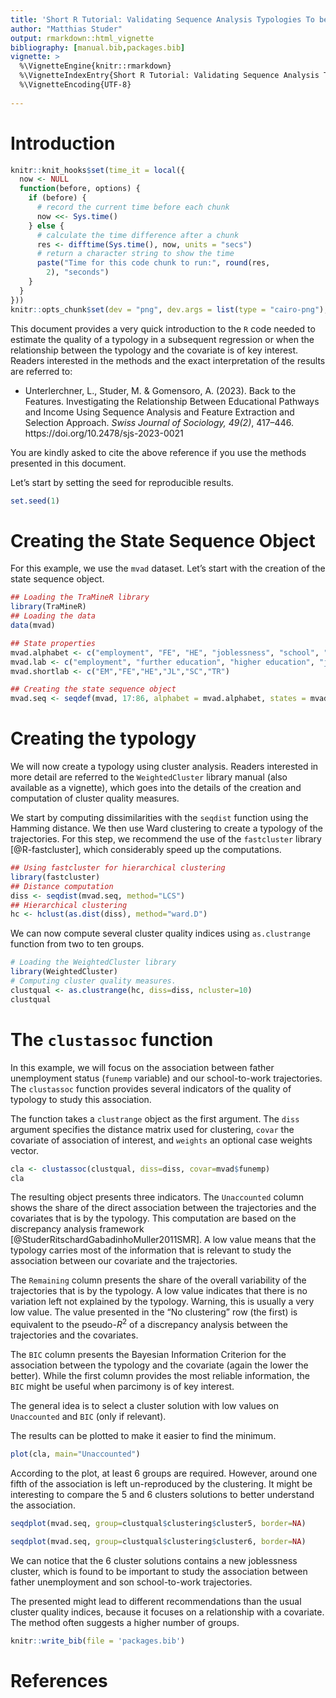 ---
title: 'Short R Tutorial: Validating Sequence Analysis Typologies To be Used in Subsequent Regression'
author: "Matthias Studer"
output: rmarkdown::html_vignette
bibliography: [manual.bib,packages.bib]
vignette: >
  %\VignetteEngine{knitr::rmarkdown}
  %\VignetteIndexEntry{Short R Tutorial: Validating Sequence Analysis Typologies To be Used in Subsequent Regression}
  %\VignetteEncoding{UTF-8}
    
---


# Introduction 

```{r, include=FALSE}
knitr::knit_hooks$set(time_it = local({
  now <- NULL
  function(before, options) {
    if (before) {
      # record the current time before each chunk
      now <<- Sys.time()
    } else {
      # calculate the time difference after a chunk
      res <- difftime(Sys.time(), now, units = "secs")
      # return a character string to show the time
      paste("Time for this code chunk to run:", round(res,
        2), "seconds")
    }
  }
}))
knitr::opts_chunk$set(dev = "png", dev.args = list(type = "cairo-png"), time_it=TRUE)
```

This document provides a very quick introduction to the `R` code needed to estimate the quality of a typology in a subsequent regression or when the relationship between the typology and the covariate is of key interest. Readers interested in the methods and the exact interpretation of the results are referred to:

- Unterlerchner, L., Studer, M. & Gomensoro, A. (2023). Back to the Features. Investigating the Relationship Between Educational Pathways and Income Using Sequence Analysis and Feature Extraction and Selection Approach. *Swiss Journal of Sociology, 49(2)*, 417–446. https://doi.org/10.2478/sjs-2023-0021

You are kindly asked to cite the above reference if you use the methods presented in this document. 

Let's start by setting the seed for reproducible results.


```{r, message=FALSE}
set.seed(1)
```

# Creating the State Sequence Object
For this example, we use the `mvad` dataset. Let's start with the creation of the state sequence object.

```{r, message=FALSE}
## Loading the TraMineR library
library(TraMineR)
## Loading the data
data(mvad)

## State properties
mvad.alphabet <- c("employment", "FE", "HE", "joblessness", "school", "training")
mvad.lab <- c("employment", "further education", "higher education", "joblessness", "school", "training")
mvad.shortlab <- c("EM","FE","HE","JL","SC","TR")

## Creating the state sequence object
mvad.seq <- seqdef(mvad, 17:86, alphabet = mvad.alphabet, states = mvad.shortlab, labels = mvad.lab, xtstep = 6)

```


# Creating the typology

We will now create a typology using cluster analysis. Readers interested in more detail are referred to the `WeightedCluster` library manual (also available as a vignette), which goes into the details of the creation and computation of cluster quality measures. 

We start by computing dissimilarities with the `seqdist` function using the Hamming distance. We then use Ward clustering to create a typology of the trajectories. For this step, we recommend the use of the `fastcluster` library [@R-fastcluster], which considerably speed up the computations.


```{r, cache=TRUE, message=FALSE}
## Using fastcluster for hierarchical clustering
library(fastcluster)
## Distance computation
diss <- seqdist(mvad.seq, method="LCS")
## Hierarchical clustering
hc <- hclust(as.dist(diss), method="ward.D")
```

We can now compute several cluster quality indices using `as.clustrange` function from two to ten groups.

```{r, message=FALSE}
# Loading the WeightedCluster library
library(WeightedCluster)
# Computing cluster quality measures.
clustqual <- as.clustrange(hc, diss=diss, ncluster=10)
clustqual
```

# The `clustassoc` function

In this example, we will focus on the association between father unemployment status (`funemp` variable) and our school-to-work trajectories. The `clustassoc` function provides several indicators of the quality of typology to study this association. 
     
     
The function takes a `clustrange` object as the first argument. The `diss` argument specifies the distance matrix used for clustering, `covar` the covariate of association of interest, and `weights` an optional case weights vector.


```{r}
cla <- clustassoc(clustqual, diss=diss, covar=mvad$funemp)
cla
```
The resulting object presents three indicators. The `Unaccounted` column shows the share of the direct association between the trajectories and the covariates that is \alert{not accounted for} by the typology. This computation are based on the discrepancy analysis framework [@StuderRitschardGabadinhoMuller2011SMR]. A low value means that the typology carries most of the information that is relevant to study the association between our covariate and the trajectories.


The `Remaining` column presents the share of the overall variability of the trajectories that is \alert{not accounted for} by the typology. A low value indicates that there is no variation left not explained by the typology. Warning, this is usually a very low value. The value presented in the "No clustering" row (the first) is equivalent to the pseudo-$R^2$ of a discrepancy analysis between the trajectories and the covariates. 

The `BIC` column presents the Bayesian Information Criterion for the association between the typology and the covariate (again the lower the better). While the first column provides the most reliable information, the `BIC` might be useful when parcimony is of key interest. 

The general idea is to select a cluster solution with low values on `Unaccounted` and `BIC` (only if relevant).

The results can be plotted to make it easier to find the minimum. 

```{r}
plot(cla, main="Unaccounted")
```


According to the plot, at least 6 groups are required. However, around one fifth of the association is left un-reproduced by the clustering. It might be interesting to compare the 5 and 6 clusters solutions to better understand the association.

```{r, fig.width=8, fig.height=8}
seqdplot(mvad.seq, group=clustqual$clustering$cluster5, border=NA)
```


```{r, fig.width=8, fig.height=8}
seqdplot(mvad.seq, group=clustqual$clustering$cluster6, border=NA)
```

We can notice that the 6 cluster solutions contains a new joblessness cluster, which is found to be important to study the association between father unemployment and son school-to-work trajectories. 


The presented might lead to different recommendations than the usual cluster quality indices, because it focuses on a relationship with a covariate. The method often suggests a higher number of groups. 


```{r, include=FALSE}
knitr::write_bib(file = 'packages.bib')
```


# References
